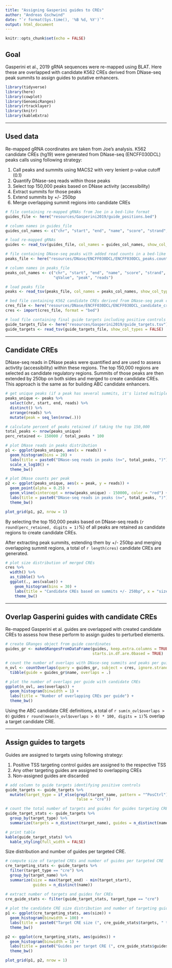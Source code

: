 ```yaml
---
title: "Assigning Gasperini guides to CREs"
author: "Andreas Gschwind"
date: "`r format(Sys.time(), '%B %d, %Y')`"
output: html_document
---
```


```r
knitr::opts_chunk$set(echo = FALSE)
```

## Goal
Gasperini et al., 2019 gRNA sequences were re-mapped using BLAT. Here these are overlapped with
candidate K562 CREs derived from DNase-seq peak summits to assign guides to putative enhancers.

```r
library(tidyverse)
library(here)
library(cowplot)
library(GenomicRanges)
library(rtracklayer)
library(knitr)
library(kableExtra)
```

***

## Used data
Re-mapped gRNA coordinates are taken from Joe's analysis. K562 candidate CREs (hg19) were generated
from DNase-seq (ENCFF030DCL) peaks calls using following strategy:

1. Call peaks and summits using MACS2 with very lenient p-value cutoff (0.1)
2. Quantify DNase-seq reads within those peaks
3. Select top 150,000 peaks based on DNase activity (accessibility)
4. Extract summits for those peaks
5. Extend summits by +/- 250bp
6. Merge overlapping summit regions into candidate CREs

```r
# file containing re-mapped gRNAs from Joe in a bed-like format
guides_file <- here("resources/Gasperini2019/guide_positions.bed")

# column names in guides_file
guides_col_names <- c("chr", "start", "end", "name", "score", "strand", "spacer")

# load re-mapped gRNAs
guides <- read_tsv(guides_file, col_names = guides_col_names, show_col_types = FALSE)

# file containing DNase-seq peaks with added read counts in a bed-like format
peaks_file <- here("resources/DNase/ENCFF030DCL/ENCFF030DCL_peaks.counts")

# column names in peaks_file
peaks_col_names <- c("chr", "start", "end", "name", "score", "strand", "signalValue", "pValue",
                     "qValue", "peak", "reads")

# load peaks file
peaks <- read_tsv(peaks_file, col_names = peaks_col_names, show_col_types = FALSE)

# bed file containing K562 candidate CREs derived from DNase-seq peak calls
cres_file <- here("resources/DNase/ENCFF030DCL/ENCFF030DCL_candidate_cres.bed")
cres <- import(cres_file, format = "bed")

# load file containing final guide targets including positive controls
guide_targets_file <- here("resources/Gasperini2019/guide_targets.tsv")
guide_targets <- read_tsv(guide_targets_file, show_col_types = FALSE)
```

***

## Candidate CREs
DNase-seq reads in DNase peaks were quantified and are used to assess activtity (accessibility)
within these regions. The top 150,000 regions are selected as candidate regulatory regions. Summits
of those peaks are then extended by 250bp on both sides and merged to create candidate CREs. This
approach is the same as for building ABC candidate enhancers.

```r
# get unique peaks (if a peak has several summits, it's listed multiple times) and sort by reads
peaks_unique <- peaks %>% 
  select(chr, start, end, reads) %>% 
  distinct() %>% 
  arrange(reads) %>% 
  mutate(peak = seq_len(nrow(.)))

# calculate percent of peaks retained if taking the top 150,000
total_peaks <- nrow(peaks_unique)
perc_retained <- 150000 / total_peaks * 100

# plot DNase reads in peaks distribution
p1 <- ggplot(peaks_unique, aes(x = reads)) +
  geom_histogram(bins = 20) +
  labs(title = paste0("DNase-seq reads in peaks (n=", total_peaks, ")"), x = "read counts") +
  scale_x_log10() +
  theme_bw()

# plot DNase counts per peak
p2 <- ggplot(peaks_unique, aes(x = peak, y = reads)) +
  geom_point(alpha = 0.25) +
  geom_vline(xintercept = nrow(peaks_unique) - 150000, color = "red") +
  labs(title = paste0("DNase-seq reads in peaks (n=", total_peaks, ")"), x = "peaks", y = "read counts") +
  theme_bw()

plot_grid(p1, p2, nrow = 1)
```

By selecting the top 150,000 peaks based on DNase-seq reads (`r round(perc_retained, digits = 1)`%)
of all peaks are retained as candidate regions to create candidate CREs.

After extracting peak summits, estending them by +/- 250bp and merging overlapping summit regions,
a total of `r length(cres)` candidate CREs are generated.

```r
# plot size distribution of merged CREs
cres %>% 
  width() %>% 
  as_tibble() %>%
  ggplot(., aes(value)) +
    geom_histogram(bins = 30) +
    labs(title = "Candidate CREs based on summits +/- 250bp", x = "size (bp)") +
    theme_bw()
```

***

## Overlap Gasperini guides with candidate CREs
Re-mapped Gasperini et al. guides are overlapped with created candidate CREs to assess how these 
perform to assign guides to perturbed elements.

```r
# create GRanges object from guide coordinates
guides_gr <- makeGRangesFromDataFrame(guides, keep.extra.columns = TRUE,
                                      starts.in.df.are.0based = TRUE)

# count the number of overlaps with DNase-seq summits and peaks per guide
n_ovl <- countOverlaps(query = guides_gr, subject = cres, ignore.strand = TRUE) %>% 
  tibble(guide = guides_gr$name, overlaps = .)

# plot the number of overlaps per guide with candidate CREs
ggplot(n_ovl, aes(overlaps)) +
  geom_histogram(binwidth = 1) +
  labs(title = "Number of overlapping CREs per guide") +
  theme_bw()
```

Using the ABC candidate CRE definitions, a total of `r sum(n_ovl$overlaps > 0)` guides
`r round(mean(n_ovl$overlaps > 0) * 100, digits = 1)`% overlap a target candidate CRE.

***

## Assign guides to targets
Guides are assigned to targets using following strategy:

1. Positive TSS targeting control guides are assigned to the respective TSS
2. Any other targeting guides are assigned to overlapping CREs
3. Non-assigned guides are discarded

```r
# add column to guide targets identifying positive controls
guide_targets <- guide_targets %>% 
  mutate(target_type = if_else(grepl(target_name, pattern = "^PosCtrl"), true = "tss_ctrl",
                               false = "cre"))

# count the total number of targets and guides for guides targeting CREs and TSS controls
guide_target_stats <- guide_targets %>% 
  group_by(target_type) %>% 
  summarize(targets = n_distinct(target_name), guides = n_distinct(name))

# print table
kable(guide_target_stats) %>% 
  kable_styling(full_width = FALSE)
```

Size distribution and number of guides per targeted CRE.
```r
# compute size of targeted CREs and number of guides per targeted CRE
cre_targeting_stats <- guide_targets %>% 
  filter(target_type == "cre") %>% 
  group_by(target_name) %>% 
  summarize(size = max(target_end) - min(target_start),
            guides = n_distinct(name))

# extract number of targets and guides for CREs
cre_guide_stats <- filter(guide_target_stats, target_type == "cre")
  
# plot the candidate CRE size distribution and number of targeting guides
p1 <- ggplot(cre_targeting_stats, aes(size)) +
  geom_histogram(binwidth = 100) +
  labs(title = paste0("Target CRE size (", cre_guide_stats$targets, " targets)"), x = "size (bp)") +
  theme_bw()

p2 <- ggplot(cre_targeting_stats, aes(guides)) +
  geom_histogram(binwidth = 1) +
  labs(title = paste0("Guides per target CRE (", cre_guide_stats$guides, " guides)")) +
  theme_bw()

plot_grid(p1, p2, nrow = 1)
```
